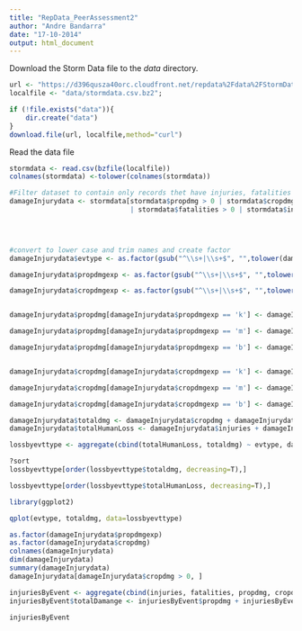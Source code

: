 ```yaml
---
title: "RepData_PeerAssessment2"
author: "Andre Bandarra"
date: "17-10-2014"
output: html_document
---
```


Download the Storm Data file to the *data* directory.
```r
url <- "https://d396qusza40orc.cloudfront.net/repdata%2Fdata%2FStormData.csv.bz2";
localfile <- "data/stormdata.csv.bz2";

if (!file.exists("data")){
    dir.create("data")
}
download.file(url, localfile,method="curl")
```

Read the data file 
```r
stormdata <- read.csv(bzfile(localfile))
colnames(stormdata) <-tolower(colnames(stormdata))

#Filter dataset to contain only records thet have injuries, fatalities or damage
damageInjurydata <- stormdata[stormdata$propdmg > 0 | stormdata$cropdmg > 0
                              | stormdata$fatalities > 0 | stormdata$injuries > 0, c(8,23,24,25,26,27,28)]



                           
#convert to lower case and trim names and create factor
damageInjurydata$evtype <- as.factor(gsub("^\\s+|\\s+$", "",tolower(damageInjurydata$evtype)))

damageInjurydata$propdmgexp <- as.factor(gsub("^\\s+|\\s+$", "",tolower(damageInjurydata$propdmgexp)))

damageInjurydata$cropdmgexp <- as.factor(gsub("^\\s+|\\s+$", "",tolower(damageInjurydata$cropdmgexp)))


damageInjurydata$propdmg[damageInjurydata$propdmgexp == 'k'] <- damageInjurydata$propdmg[damageInjurydata$propdmgexp == 'k'] * 1000

damageInjurydata$propdmg[damageInjurydata$propdmgexp == 'm'] <- damageInjurydata$propdmg[damageInjurydata$propdmgexp == 'm'] * 1000000

damageInjurydata$propdmg[damageInjurydata$propdmgexp == 'b'] <- damageInjurydata$propdmg[damageInjurydata$propdmgexp == 'b'] * 1000000000


damageInjurydata$cropdmg[damageInjurydata$cropdmgexp == 'k'] <- damageInjurydata$cropdmg[damageInjurydata$cropdmgexp == 'k'] * 1000

damageInjurydata$cropdmg[damageInjurydata$cropdmgexp == 'm'] <- damageInjurydata$cropdmg[damageInjurydata$cropdmgexp == 'm'] * 1000000

damageInjurydata$cropdmg[damageInjurydata$cropdmgexp == 'b'] <- damageInjurydata$cropdmg[damageInjurydata$cropdmgexp == 'b'] * 1000000000

damageInjurydata$totaldmg <- damageInjurydata$cropdmg + damageInjurydata$propdmg;
damageInjurydata$totalHumanLoss <- damageInjurydata$injuries + damageInjurydata$fatalities;

lossbyevttype <- aggregate(cbind(totalHumanLoss, totaldmg) ~ evtype, damageInjurydata, FUN=sum)

?sort
lossbyevttype[order(lossbyevttype$totaldmg, decreasing=T),]

lossbyevttype[order(lossbyevttype$totalHumanLoss, decreasing=T),]

library(ggplot2)

qplot(evtype, totaldmg, data=lossbyevttype)

as.factor(damageInjurydata$propdmgexp)
as.factor(damageInjurydata$cropdmg)
colnames(damageInjurydata)
dim(damageInjurydata)
summary(damageInjurydata)
damageInjurydata[damageInjurydata$cropdmg > 0, ]


```

```r
injuriesByEvent <- aggregate(cbind(injuries, fatalities, propdmg, cropdmg) ~ evtype, stormdata, FUN=sum)
injuriesByEvent$totalDamange <- injuriesByEvent$propdmg + injuriesByEvent$cropdmg

injuriesByEvent


```

